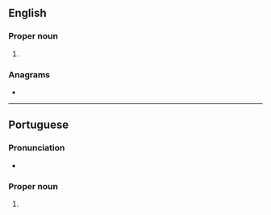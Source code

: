 {{also|palmas|palmás}}
==English==

===Proper noun===
{{en-proper noun}}

# {{place|en|municipality/state capital|s/Tocantins|c/Brazil}}

===Anagrams===
* {{anagrams|en|a=aalmps|Malpas|lampas|plasma}}

----

==Portuguese==

===Pronunciation===
{{pt-IPA}}
* {{hyph|pt|Pal|mas}}

===Proper noun===
{{pt-proper noun}}

# {{place|pt|municipality/state capital|s/Tocantins|c/Brazil}}